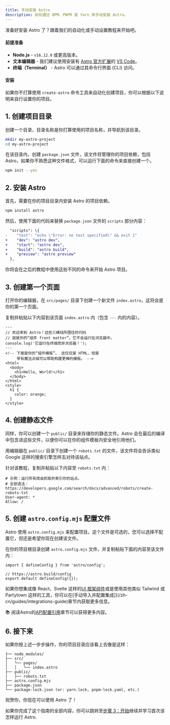 ```yaml
---
title: 手动安装 Astro
description: 如何通过 NPM、PNPM 或 Yarn 来手动安装 Astro。
---
```


准备好安装 Astro 了？跟着我们的自动化或手动设置教程来开始吧。

#### 前提准备

- **Node.js** - `v16.12.0` 或更高版本。
- **文本编辑器** - 我们建议使用安装有 [Astro 官方扩展](https://marketplace.visualstudio.com/items?itemName=astro-build.astro-vscode)的 [VS Code](https://code.visualstudio.com/)。
- **终端（Terminal）** - Astro 可以通过其命令行界面 (CLI) 访问。

<InstallGuideTabGroup />

#### 安装

如果你不打算使用 `create-astro` 命令工具来自动化创建项目，你可以根据以下说明来自行设置你的项目。

## 1. 创建项目目录

创建一个目录，目录名称是你打算使用的项目名称，并导航到该目录。

```bash
mkdir my-astro-project
cd my-astro-project
```

在该目录内，创建 `package.json` 文件，该文件将管理你的项目依赖，包括 Astro，如果你不熟悉这种文件格式，可以运行下面的命令来直接创建一个。

```bash
npm init --yes
```

## 2. 安装 Astro

首先，需要在你的项目目录内安装 Astro 的项目依赖。

```bash
npm install astro
```

然后，使用下面的代码来替换 `package.json` 文件的 `scripts` 部分内容：

```diff
  "scripts": \{
-    "test": "echo \"Error: no test specified\" && exit 1"
+    "dev": "astro dev",
+    "start": "astro dev",
+    "build": "astro build",
+    "preview": "astro preview"
  },
```

你将会在之后的教程中使用这些不同的命令来开始 Astro 项目。

## 3. 创建第一个页面

打开你的编辑器，在 `src/pages/` 目录下创建一个新文件 `index.astro`，这将会是你的第一个页面。

复制并粘贴以下内容到该页面 `index.astro` 内（包含 `---` 内的内容）。

```astro
---
// 欢迎来到 Astro！这些三横线所围住的代码
// 就是你的“组件 front matter”。它不会运行在浏览器中。
console.log('它运行在终端而非浏览器！');
---
<!-- 下面是你的“组件模板”。 这仅仅是 HTML，但是
     带有魔法点缀可以帮助构建更棒的模板。 -->
<html>
  <body>
    <h1>Hello, World!</h1>
  </body>
</html>
<style>
  h1 {
    color: orange;
  }
</style>
```

## 4. 创建静态文件

同样，你可以创建一个 `public/` 目录来存储你的静态文件。Astro 会在最后的编译中包含进这些文件，以便你可以在你的组件模板内安全地引用他们。

用编辑器在 `public/` 目录下创建一个 `robots.txt` 的文件，该文件将会告诉类似 Google 这样的搜索引擎怎样去对待该站点。

针对该教程，复制并粘贴以下内容至 `robots.txt` 内：

```
# 示例：运行所有爬虫抓取并索引你的站点。
# 全部语法：https://developers.google.com/search/docs/advanced/robots/create-robots-txt
User-agent: *
Allow: /
```

## 5. 创建 `astro.config.mjs` 配置文件

Astro 使用 `astro.config.mjs` 来配置项目。这个文件是可选的，您可以选择不配置它，但还是希望你现在创建该文件。

在你的项目根目录创建 `astro.config.mjs` 文件，并复制粘贴下面的内容至该文件内：

```
import { defineConfig } from 'astro/config';

// https://astro.build/config
export default defineConfig({});
```

如果你想集成像 React、Svelte 这样的[UI 框架组件](/zh-cn/core-concepts/framework-components/)或是使用其他类似 Tailwind 或 Partytown 这样的工具，你可以在[手动导入并配置集成])(/zh-cn/guides/integrations-guide)章节内获取更多信息。


📚 阅读Astro的[API配置引用](/zh-cn/reference/configuration-reference/)章节可以获得更多内容。


## 6. 接下来

如果你按上述一步步操作，你的项目目录应该看上去像是这样：

```
├── node_modules/
├── src/
│   └── pages/
│   │   └── index.astro
├── public/
│   ├── robots.txt
├── astro.config.mjs
├── package.json
└── package-lock.json (or: yarn.lock, pnpm-lock.yaml, etc.)
```

祝贺你，你现在可以使用 Astro 了！

如果你完成了这个指南的全部内容，你可以跳转至[步骤 3：开始](/zh-cn/install/auto/#3-开始使用-astro-)继续并学习首次该怎样运行 Astro.


